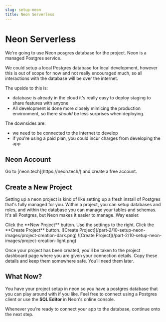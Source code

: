 ```yaml
---
slug: setup-neon
title: Neon Serverless
---
```


# Neon Serverless

We're going to use Neon posgres database for the project. Neon is a managed Postgres service. 

<Note>
We could setup a local Postgres database for local development, however this is out of scope for now and not really encouraged much, so all interactions with the database will be over the internet. 

The upside to this is:
* database is already in the cloud it's really easy to deploy staging to share features with anyone
* All development is done more closely mimicing the production environment, so there *should* be less surprises when deploying.

The downsides are:
* we need to be connected to the internet to develop
* if you're using a paid plan, you could incur charges from developing the app 
</Note>

## Neon Account

<Instruction width="normal">
<Instruction.Action step={1}>
Go to [neon.tech](https://neon.tech/) and create a free account. 
</Instruction.Action>
</Instruction>

## Create a New Project 

Setting up a neon project is kind of like setting up a fresh install of Postgres that's fully managed for you. Within a project, you can setup databases and roles, and within the database you can manage your tables and schemas. It's all Postgres, but Neon makes it easier to manage. Way easier.

<Instruction ratio="1:1">
<Instruction.Action step={1}>
Click the **New Project** button. 
</Instruction.Action>
<Instruction.Action step={2}>
Use the settings to the right.
</Instruction.Action>
<Instruction.Action step={3}>
Click the **Create Project** button.
</Instruction.Action>
<Instruction.Implementation> ![Create Project](/part-2/10-setup-neon-images/project-creation-dark.png) ![Create Project](/part-2/10-setup-neon-images/project-creation-light.png) </Instruction.Implementation>
</Instruction>

Once your project has been created, you'll be taken to the project dashboard page where you are given your connection details. Copy these details and keep them somewhere safe. You'll need them later.

## What Now?

You have your project setup in neon so you have a postgres database that you can play around with if you like. Feel free to connect using a Postgres client or use the **SQL Editor** in Neon's online console. 

Whenever you're ready to connect your app to the database, continue onto the next step.